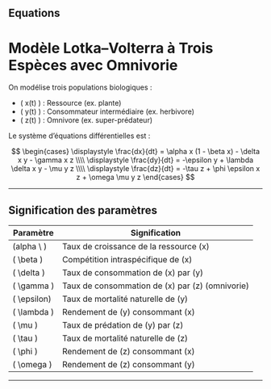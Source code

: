 
## Equations

<LotkaVolterraOmnivore />

# Modèle Lotka–Volterra à Trois Espèces avec Omnivorie

On modélise trois populations biologiques :

- \( x(t) \) : Ressource (ex. plante)
- \( y(t) \) : Consommateur intermédiaire (ex. herbivore)
- \( z(t) \) : Omnivore (ex. super-prédateur)

Le système d’équations différentielles est :

$$
\begin{cases}
\displaystyle \frac{dx}{dt} = \alpha x (1 - \beta x) - \delta x y - \gamma x z \\\\
\displaystyle \frac{dy}{dt} = -\epsilon y + \lambda \delta x y - \mu y z \\\\
\displaystyle \frac{dz}{dt} = -\tau z + \phi \epsilon x z + \omega \mu y z
\end{cases}
$$

---

## Signification des paramètres

| Paramètre     | Signification                                       |
| ------------- | --------------------------------------------------- |
| (alpha \ )    | Taux de croissance de la ressource \(x\)            |
| \( \beta \)   | Compétition intraspécifique de \(x\)                |
| \( \delta \)  | Taux de consommation de \(x\) par \(y\)             |
| \( \gamma \)  | Taux de consommation de \(x\) par \(z\) (omnivorie) |
| \( \epsilon\) | Taux de mortalité naturelle de \(y\)                |
| \( \lambda \) | Rendement de \(y\) consommant \(x\)                 |
| \( \mu \)     | Taux de prédation de \(y\) par \(z\)                |
| \( \tau \)    | Taux de mortalité naturelle de \(z\)                |
| \( \phi \)    | Rendement de \(z\) consommant \(x\)                 |
| \( \omega \)  | Rendement de \(z\) consommant \(y\)                 |

---
